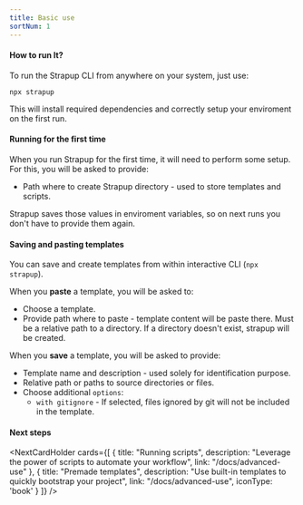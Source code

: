 ```yaml
---
title: Basic use
sortNum: 1
---
```

#### How to run It?
To run the Strapup CLI from anywhere on your system, just use:
```command
npx strapup
```
This will install required dependencies and correctly setup your enviroment on the first run.

#### Running for the first time
When you run Strapup for the first time, it will need to perform some setup. For this, you will be asked to provide:
- Path where to create Strapup directory - used to store templates and scripts.

Strapup saves those values in enviroment variables, so on next runs you don't have to provide them again.

#### Saving and pasting templates
You can save and create templates from within interactive CLI (`npx strapup`).

When you **paste** a template, you will be asked to:
- Choose a template.
- Provide path where to paste - template content will be paste there. Must be a relative path to a directory. If a directory doesn't exist, strapup will be created.

When you **save** a template, you will be asked to provide:
- Template name and description - used solely for identification purpose.
- Relative path or paths to source directories or files.
- Choose additional `options`:
    - `with gitignore` - If selected, files ignored by git will not be included in the template.

#### Next steps
<NextCardHolder cards={[
    {
        title: "Running scripts",
        description: "Leverage the power of scripts to automate your workflow",
        link: "/docs/advanced-use"
    },
        {
        title: "Premade templates",
        description: "Use built-in templates to quickly bootstrap your project",
        link: "/docs/advanced-use",
        iconType: 'book'
    }
]} />
